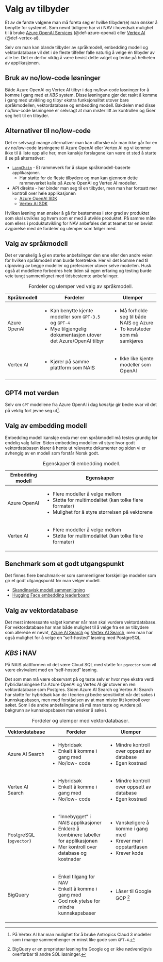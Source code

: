 # Valg av tilbyder {#sec-tilbyder}

Et av de første valgene man må foreta seg er hvilke tilbyder(e) man ønsker å
benytte for systemet. Som nevnt tidligere har vi i NAV i hovedsak mulighet til å
bruke [Azure OpenAI
Services](https://azure.microsoft.com/en-us/products/ai-services/openai-service)
(@def-azure-openai) eller [Vertex AI](https://cloud.google.com/vertex-ai?hl=nb)
(@def-vertex-ai).

Selv om man kan blande tilbyder av språkmodell, embedding modell og
vektordatabase vil det i de fleste tilfeller falle naturlig å velge én tilbyder
av alle tre. Det er derfor viktig å være bevist dette valget og tenke på
helheten av applikasjonen.

## Bruk av no/low-code løsninger

Både Azure OpenAI og Vertex AI tilbyr i dag no/low-code løsninger for å komme i
gang med et *KBS* system. Disse løsningene gjør det raskt å komme i gang med
utvikling og tilbyr ekstra funksjonalitet utover bare språkmodellen,
vektordatabase og embedding modell. Bakdelen med disse no/low-code løsningene er
selvsagt at man mister litt av kontrollen og låser seg helt til en tilbyder.

::: {.callout-tip collapse="true"}
## Alternativer til no/low-code
Det er selvsagt mange alternativer man kan utforske når man ikke går for en av
no/low-code løsningene til Azure OpenAI eller Vertex AI og vi kommer ikke til å
liste opp alle her, men kanskje forslagene kan være et sted å starte å se på
alternativer:

-   [`LangChain`](https://www.langchain.com) - Et rammeverk for å skape språkmodell-baserte applikasjoner.
    -   Har støtte for de fleste tilbydere og man kan gjennom dette rammeverket kalle på Azure OpenAI og Vertex AI modeller.
-   API direkte - her binder man seg til en tilbyder, men man har fortsatt mer kontroll over hele applikasjonen
    -   [Azure OpenAI SDK](https://learn.microsoft.com/en-us/fabric/data-science/ai-services/how-to-use-openai-sdk-synapse?tabs=python)
    -   [Vertex AI SDK](https://cloud.google.com/vertex-ai/docs/python-sdk/use-vertex-ai-python-sdk-ref)
:::

Hvilken løsning man ønsker å gå for bestemmes i stor grad av produktet som skal
utvikles og hvem som er med å utvikle produktet. På samme måte som ellers i
produktutvikling for NAV anbefales det at teamet tar en bevist avgjørelse med de
fordeler og ulemper som følger med.

## Valg av språkmodell

Det er vanskelig å gi en sterke anbefalinger den ene eller den andre veien for
hvilken språkmodell man burde foretrekke. Her vil det komme ned til utprøving av
begge modeller og preferanser utover selve modellen. Husk også at modellene
forbedres hele tiden så egen erfaring og testing burde veie tungt sammenlignet
med tidsbestemte anbefalinger.

+--------------+-------------------------------------------------------------------+--------------------------------------------+
| Språkmodell  | Fordeler                                                          | Ulemper                                    |
+==============+===================================================================+============================================+
| Azure OpenAI | -   Kan benytte kjente modeller som `GPT-3.5` og `GPT-4`          | -   Må forholde seg til både NAIS og Azure |
|              | -   Mye tilgjengelig dokumentasjon utover det Azure/OpenAI tilbyr | -   To koststeder som må samkjøres         |
+--------------+-------------------------------------------------------------------+--------------------------------------------+
| Vertex AI    | -   Kjører på samme plattform som NAIS                            | -   Ikke like kjente modeller som OpenAI   |
+--------------+-------------------------------------------------------------------+--------------------------------------------+

: Fordeler og ulemper ved valg av språkmodell.

::: callout-tip
## GPT4 mot verden
Selv om `GPT` modellene fra Azure OpenAI i dag *kanskje* gir bedre svar vil det
på veldig fort jevne seg ut[^tilbyder-1].
:::

[^tilbyder-1]: På Vertex AI har man mulighet for å bruke Antropics Claud 3
modeller som i mange sammenhenger er minst like gode som `GPT-4`.

## Valg av embedding modell

Embedding modell kanskje enda mer enn språkmodell må testes grundig før endelig
valg faller. Siden embedding modellen vil styre hvor godt vektordatabasen klarer
å hente ut relevante dokumenter og siden vi er avhengig av en modell som forstår
Norsk godt.

+------------------+----------------------------------------------------------+
| Embedding modell | Egenskaper                                               |
+==================+==========================================================+
| Azure OpenAI     | -   Flere modeller å velge mellom                        |
|                  | -   Støtte for multimodalitet (kan tolke flere formater) |
|                  | -   Mulighet for å styre størrelsen på vektorene         |
+------------------+----------------------------------------------------------+
| Vertex AI        | -   Flere modeller å velge mellom                        |
|                  | -   Støtte for multimodalitet (kan tolke flere formater) |
+------------------+----------------------------------------------------------+

: Egenskaper til embedding modell.

::: {.callout-tip collapse="true"}
## Benchmark som et godt utgangspunkt
Det finnes flere benchmark-er som sammenligner forskjellige modeller som gir et
godt utgangspunkt før man velger modell.

- [Skandinavisk modell
sammenligning](https://kennethenevoldsen.github.io/scandinavian-embedding-benchmark/)
- [Hugging Face embedding
leaderboard](https://huggingface.co/spaces/mteb/leaderboard)
:::

## Valg av vektordatabase

Det mest interessante valget kommer når man skal vurdere vektordatabase. For
vektordatabase har man både mulighet til å velge fra en av tilbydere som
allerede er nevnt, [Azure AI
Search](https://azure.microsoft.com/en-us/products/ai-services/ai-search) og
[Vertex AI Search](https://cloud.google.com/enterprise-search?hl=nb), men man
har også mulighet for å velge en "self-hosted" løsning med PostgreSQL.

::: {.callout-note collapse="true"}
## *KBS* i NAV
På NAIS plattformen vil det være Cloud SQL med støtte for `pgvector` som vil
være ekvivalent med en "self-hosted" løsning.
:::

Det som man må være observant på og teste selv er hvor mye ekstra verdi
hybridløsningene fra Azure OpenAI og Vertex AI gir utover en ren vektordatabase
som Postgres. Siden Azure AI Search og Vertex AI Search har støtte for hybridsøk
kan de i teorien gi bedre sensitivitet når det søkes i kunnskapsbasen, men med
forståelsen av at man mister litt kontroll over søket. Som i de andre
anbefalingene så må man teste og vurdere på bakgrunn av kunnskapsbasen man
ønsker å søke i.

+-------------------------+----------------------------------------------------+----------------------------------------------+
| Vektordatabase          | Fordeler                                           | Ulemper                                      |
+=========================+====================================================+==============================================+
| Azure AI Search         | -   Hybridsøk                                      | -   Mindre kontroll over oppsett av database |
|                         | -   Enkelt å komme i gang med                      | -   Egen kostnad                             |
|                         | -   No/low- code                                   |                                              |
+-------------------------+----------------------------------------------------+----------------------------------------------+
| Vertex AI Search        | -   Hybridsøk                                      | -   Mindre kontroll over oppsett av database |
|                         | -   Enkelt å komme i gang med                      | -   Egen kostnad                             |
|                         | -   No/low- code                                   |                                              |
+-------------------------+----------------------------------------------------+----------------------------------------------+
| PostgreSQL (`pgvector`) | -   "Innebygget" i NAIS applikasjoner              | -   Vanskeligere å komme i gang med          |
|                         | -   Enklere å kombinere tabeller for applikasjonen | -   Krever mer i oppstartfasen               |
|                         | -   Mer kontroll over database og kostnader        | -   Krever kode                              |
+-------------------------+----------------------------------------------------+----------------------------------------------+
| BigQuery                | -   Enkel tilgang for NAV                          | -   Låser til Google GCP [^2]                |
|                         | -   Enkelt å komme i gang med                      |                                              |
|                         | -   God nok ytelse for mindre kunnskapsbaser       |                                              |
+-------------------------+----------------------------------------------------+----------------------------------------------+

: Fordeler og ulemper med vektordatabaser.

[^2]: BigQuery er en proprietær løsning fra Google og er ikke nødvendigvis
overførbar til andre SQL løsninger.

